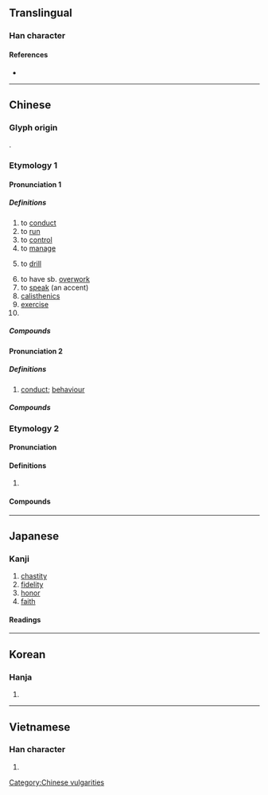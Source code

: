 {{also|肏}}
{{character info/new}}
==Translingual==

===Han character===
{{Han char|rn=64|rad=手|as=13|sn=16|four=56094|canj=QRRD|ids=⿰扌喿}}

====References====
* {{Han ref|kx=0458.150|dkj=12806|dj=0807.040|hdz=31969.030|uh=64CD|ud=25805|bh=BEDE|bd=48862}}

----

==Chinese==
{{zh-forms}}

===Glyph origin===
{{Han etym}}
{{Han compound|手|喿|ls=psc|c1=s|c2=p|t1=hand}}.

===Etymology 1===

====Pronunciation 1====
{{zh-pron
|m=cāo
|c=cou1
|h=pfs=chhâu
|mn=chhau/xm,zz,tw:chho/qz:chho͘
|mn_note=chhau - vernacular; chho/chho͘ - literary
|mc=1
|oc=1
|ma=Zh-cao.ogg
|cat=v,n,pn
}}

=====Definitions=====
{{zh-hanzi}}

# to [[conduct]]
# to [[run]]
# to [[control]]
# to [[manage]]
# {{lb|zh|military}} to [[drill]]
# to have sb. [[overwork]]
# to [[speak]] (an accent)
# [[calisthenics]]
# [[exercise]]
# {{surname|lang=zh}}

=====Compounds=====
{{zh-der|同室操戈|保健操|上操|下操|帶俸差操|徒手操|團體操|出操|工間操|可操左券|一操|大會操|器械體操|地板操|別鶴操|操典|操兵|晨操|操左券|操瓶湧泉|操琴|潔操履|操觚染翰|操槍|操控|穩操勝券|操筆|操斧伐柯|操縵|操縱|操勞|松筠之操|操法|操縱自如|操作定義|操之在我|操奇計贏|操持|穩操勝算|操井臼|操盤|操券|操縱臺|搦管操觚|穩操左券|操場|操刀傷錦|收心操|改操|操刀|操神|操之過急|炮操|操作員|操暴|率爾操觚|操刀必割|操心|操演|操作|柏舟操|清操|操戈入室|操觚|操翰成章|操戈|擐甲操戈|操舟|操練|會操|操防|松柏節操|操履|操切|早操|美容體操|風操|軍操|血管操|重操舊業|親操井臼|韻律操|頭腦體操|自操井臼|自由體操|蛙人操|體操|韻律體操}}

====Pronunciation 2====
{{zh-pron
|m=cāo,cào,2nb=literary
|c=cou3,cou1
|h=pfs=chhâu
|mn=chhau/twv:chhó/xm,zz,tw:chho/qz:chho͘/xm,zz,tw:chhò/qz:chhò͘
|mn_note=chhau/chhó - vernacular; chho/chho͘ - literary; chhò/chhò͘ - literary (limited, e.g. {{w2|zh|曹操}})
|mc=3
|oc=2
|ma=Zh-cao.ogg
|cat=n
}}

=====Definitions=====
{{zh-hanzi}}

# [[conduct]]; [[behaviour]]

=====Compounds=====
{{zh-der|fold=1|匪躬之操|操守|操行|德操|操持|情操|貞操|節操}}

===Etymology 2===

====Pronunciation====
{{zh-pron
|m=cào
|c=caau3
|mc=
|oc=
|cat=v
}}

====Definitions====
{{zh-hanzi}}

# {{zh-alt-form|肏|to [[fuck]]}}

====Compounds====
{{zh-der|fold=1|操屄|我操|操你媽|操逼}}

[[Category:Chinese vulgarities]]

----

==Japanese==

===Kanji===
{{ja-kanji|grade=6|rs=手13}}

# [[chastity]]
# [[fidelity]]
# [[honor]]
# [[faith]]

====Readings====
{{ja-readings
|goon=そう<さう
|kanon=そう<さう
|kun=あやつ-る, みさお-, と-る
}}

----

==Korean==

===Hanja===
{{ko-hanja|hangeul=[[조]]|eumhun=|rv=jo|mr=cho|y=co}}

# {{defn|lang=ko|sort=手13}}

----

==Vietnamese==

===Han character===
{{vi-hantu|[[thao]], [[tháo]], [[thạo]], [[xáo]], [[thảo]]|rs=手13}}

# {{defn|lang=vi|sort=手13}}